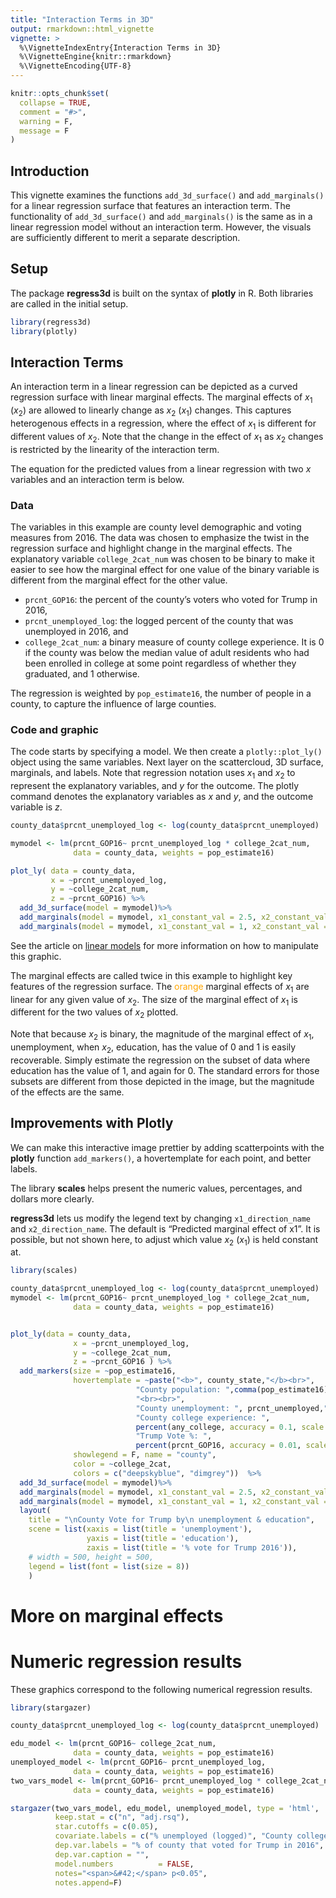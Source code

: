 ```yaml
---
title: "Interaction Terms in 3D"
output: rmarkdown::html_vignette
vignette: >
  %\VignetteIndexEntry{Interaction Terms in 3D}
  %\VignetteEngine{knitr::rmarkdown}
  %\VignetteEncoding{UTF-8}
---
```


```r
knitr::opts_chunk$set(
  collapse = TRUE,
  comment = "#>", 
  warning = F,
  message = F
)
```


## Introduction
This vignette examines the functions `add_3d_surface()` and `add_marginals()` for a linear regression surface that features an interaction term. The functionality of `add_3d_surface()` and `add_marginals()` is the same as in a linear regression model without an interaction term. However, the visuals are sufficiently different to merit a separate description.

## Setup 

The package __regress3d__ is built on the syntax of __plotly__ in R. Both libraries are called in the initial setup.  

```r
library(regress3d)
library(plotly)
```

## Interaction Terms

An interaction term in a linear regression can be depicted as a curved regression surface with linear marginal effects. The marginal effects of $x_1$ ($x_2$) are allowed to linearly change as $x_2$ ($x_1$) changes. This captures heterogenous effects in a regression, where the effect of $x_1$ is different for different values of $x_2$. Note that the change in the effect of $x_1$ as $x_2$ changes is restricted by the linearity of the interaction term.

The equation for the predicted values from a linear regression with two $x$ variables and an interaction term is below.

\begin{align*}
\hat{y} =& \hat{\beta}_1 x_1 +\hat{\beta}_2 x_2 +\hat{\beta}_{12} x_1 x_2 +  \hat{\beta}_0 
\end{align*}

### Data

The variables in this example are county level demographic and voting measures from 2016. The data was chosen to emphasize the twist in the regression surface and highlight change in the marginal effects. The explanatory variable `college_2cat_num` was chosen to be binary to make it easier to see how the marginal effect for one value of the binary variable is different from the marginal effect for the other value.

* `prcnt_GOP16`: the percent of the county's voters who voted for Trump in 2016,
* `prcnt_unemployed_log`: the logged percent of the county that was unemployed in 2016, and 
* `college_2cat_num`: a binary measure of county college experience. It is 0 if the county was below the median value of adult residents who had been enrolled in college at some point regardless of whether they graduated, and 1 otherwise.

The regression is weighted by `pop_estimate16`, the number of people in a county, to capture the influence of large counties.

### Code and graphic

The code starts by specifying a model. We then create a `plotly::plot_ly()` object using the same variables. Next layer on the scattercloud, 3D surface, marginals, and labels. Note that regression notation uses $x_1$ and $x_2$ to represent the explanatory variables, and $y$ for the outcome. The plotly command denotes the explanatory variables as $x$ and $y$, and the outcome variable is $z$.

```r

county_data$prcnt_unemployed_log <- log(county_data$prcnt_unemployed)

mymodel <- lm(prcnt_GOP16~ prcnt_unemployed_log * college_2cat_num, 
              data = county_data, weights = pop_estimate16)

plot_ly( data = county_data,
         x = ~prcnt_unemployed_log,
         y = ~college_2cat_num,
         z = ~prcnt_GOP16) %>%
  add_3d_surface(model = mymodel)%>%
  add_marginals(model = mymodel, x1_constant_val = 2.5, x2_constant_val =0)%>%
  add_marginals(model = mymodel, x1_constant_val = 1, x2_constant_val =1) 
```

See the article on [linear models](https://ellafostermolina.github.io/regress3d/articles/linear_models_3d.html#code-and-graphic) for more information on how to manipulate this graphic. 

The marginal effects are called twice in this example to highlight key features of the regression surface. The [orange]{style="color: orange;"} marginal effects of $x_1$ are linear for any given value of $x_2$. The size of the marginal effect of $x_1$ is different for the two values of $x_2$ plotted.

Note that because $x_2$ is binary, the magnitude of the marginal effect of $x_1$, unemployment, when $x_2$, education, has the value of $0$ and $1$ is easily recoverable. Simply estimate the regression on the subset of data where education has the value of 1, and again for 0. The standard errors for those subsets are different from those depicted in the image, but the magnitude of the effects are the same. 

## Improvements with Plotly

We can make this interactive image prettier by adding scatterpoints with the __plotly__ function `add_markers()`, a hovertemplate for each point, and better labels. 

The library __scales__ helps present the numeric values, percentages, and dollars more clearly.

__regress3d__ lets us modify the legend text by changing `x1_direction_name` and `x2_direction_name`. The default is "Predicted marginal effect of x1". It is possible, but not shown here, to adjust which value $x_2$ ($x_1$) is held constant at. 

```r
library(scales)

county_data$prcnt_unemployed_log <- log(county_data$prcnt_unemployed)
mymodel <- lm(prcnt_GOP16~ prcnt_unemployed_log * college_2cat_num, 
              data = county_data, weights = pop_estimate16)


plot_ly(data = county_data, 
              x = ~prcnt_unemployed_log,
              y = ~college_2cat_num,
              z = ~prcnt_GOP16 ) %>%
  add_markers(size = ~pop_estimate16,
              hovertemplate = ~paste("<b>", county_state,"</b><br>",
                            "County population: ",comma(pop_estimate16),
                            "<br><br>", 
                            "County unemployment: ", prcnt_unemployed,"<br>",
                            "County college experience: ",
                            percent(any_college, accuracy = 0.1, scale = 1),"<br>",
                            "Trump Vote %: ",
                            percent(prcnt_GOP16, accuracy = 0.01, scale = 1),"<br>"),
              showlegend = F, name = "county",
              color = ~college_2cat,
              colors = c("deepskyblue", "dimgrey"))  %>%
  add_3d_surface(model = mymodel)%>%
  add_marginals(model = mymodel, x1_constant_val = 2.5, x2_constant_val =0)%>%
  add_marginals(model = mymodel, x1_constant_val = 1, x2_constant_val =1) %>%
  layout( 
    title = "\nCounty Vote for Trump by\n unemployment & education",
    scene = list(xaxis = list(title = 'unemployment'),
                 yaxis = list(title = 'education'),
                 zaxis = list(title = '% vote for Trump 2016')),
    # width = 500, height = 500,
    legend = list(font = list(size = 8))
    )
```

# More on marginal effects

# Numeric regression results

These graphics correspond to the following numerical regression results.

```r
library(stargazer)

county_data$prcnt_unemployed_log <- log(county_data$prcnt_unemployed)

edu_model <- lm(prcnt_GOP16~ college_2cat_num, 
              data = county_data, weights = pop_estimate16)
unemployed_model <- lm(prcnt_GOP16~ prcnt_unemployed_log, 
              data = county_data, weights = pop_estimate16)
two_vars_model <- lm(prcnt_GOP16~ prcnt_unemployed_log * college_2cat_num, 
              data = county_data, weights = pop_estimate16)

stargazer(two_vars_model, edu_model, unemployed_model, type = 'html',
          keep.stat = c("n", "adj.rsq"),
          star.cutoffs = c(0.05),
          covariate.labels = c("% unemployed (logged)", "County college experience (binary)", "Constant"),
          dep.var.labels = "% of county that voted for Trump in 2016",
          dep.var.caption = "",
          model.numbers          = FALSE, 
          notes="<span>&#42;</span> p<0.05",
          notes.append=F)
```

